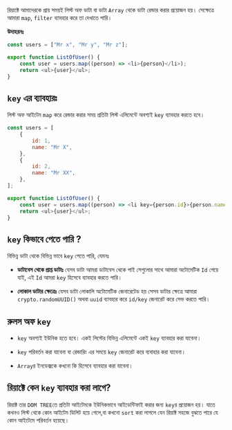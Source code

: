 রিয়াক্টে আমাদেরকে প্রায় সময়ই লিস্ট অফ ডাটা বা ডাটা `Array` থেকে ডাটা রেন্ডার করার প্রয়োজন হয়। সেক্ষেত্রে আমারা `map`, `filter` ব্যাবহার করে তা দেখাতে পারি।

**উদাহরনঃ**

```javascript
const users = ["Mr x", "Mr y", "Mr z"];

export function ListOfUser() {
    const user = users.map((person) => <li>{person}</li>);
    return <ul>{user}</ul>;
}
```

## `key` এর ব্যাবহারঃ

লিস্ট অফ আইটেম `map` করে রেন্ডার করার সময় প্রতিটা লিস্ট এলিমেন্টে অবশ্যই `key` ব্যাবহার করতে হবে।

```javascript
const users = [
    {
        id: 1,
        name: "Mr X",
    },
    {
        id: 2,
        name: "Mr XX",
    },
];

export function ListOfUser() {
    const user = users.map((person) => <li key={person.id}>{person.name}</li>);
    return <ul>{user}</ul>;
}
```

## `key` কিভাবে পেতে পারি ?

বিভিন্ন ডাটা থেকে বিভিন্ন ভাবে `key` পেতে পারি, যেমনঃ

-   **ডাটাবেস থেকে প্রাপ্ত ডাটাঃ** যেসব ডাটা আমরা ডাটাবেস থেকে পাই সেগুলোর সাথে আমারা অটোমেটিক `Id` পেয়ে যাই, এই `Id` আমরা `key` হিসেবে ব্যাবহার করতে পারি।

-   **লোকাল ডাটার ক্ষেত্রেঃ** যেসব ডাটা লোকালি অটোমেটিক জেনারেটেড হয় সেসব ডাটার ক্ষেত্রে আমারা `crypto.randomUUID()` অথবা `uuid` ব্যাবহার করে `id/key` জেনারেট করে সেভ করতে পারি।

## রুলস অফ `key`

-   `key` অবশ্যই ইউনিক হতে হবে। একই লিস্টের বিভিন্ন এলিমেন্টে একই `key` ব্যাবহার করা যাবেনা।

-   `key` পরিবর্তন করা যাবেনা বা রেন্ডারিং এর সময়ে `key` জেনারেট করে ব্যবাহার করা যাবেনা।

-   `Array`র ইনডেক্সকে কখনো কি হিসেবে ব্যাবহার করা যাবেনা।

## রিয়াক্টে কেন `key` ব্যাবহার করা লাগে?

রিয়াক্ট তার `DOM TREE`তে প্রতিটা আইটেমকে ইউনিকভাবে আইডেন্টিফাই করার জন্য `key`র প্রয়োজন হয়। যাতে কখনও লিস্ট থেকে কোন আইটেম ডিলিট হয়ে গেলে,বা কখনো `sort` করা লাগলে যেন রিয়াক্ট সহজে বুঝতে পারে যে কোন আইটেমে পরিবর্তন হয়েছে।

